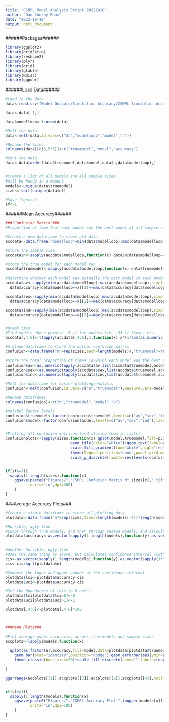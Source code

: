 ```yaml
---
title: "CSMPL Model Analysis Script 20221010"
author: "Dan Conroy-Beam"
date: "2022-10-10"
output: html_document
---
```



######Packages######

```r
library(ggplot2)
library(gridExtra)
library(reshape2)
library(plyr)
library(grid)
library(gtable)
library(Rmisc)
library(ggpubr)

```



######Load Data######

```r
#Load in the data
data<-read.csv("Model Outputs/Simulation Accuracy/CSMPL Simulation Accuracy Results.csv")

data<-data[-1,]

data$modelloop<-1:nrow(data)

#Melt the data
data<-melt(data,id.vars=c("dt","modelloop","model","n"))

#Rename the files
colnames(data)[c(3,5:6)]<-c("truemodel","model","accuracy")

#Sort the data
data<-data[order(data$truemodel,data$model,data$n,data$modelloop),]


#Create a list of all models and all sample sizes
#Will be handy in a moment
models<-unique(data$truemodel)
sizes<-sort(unique(data$n))

#Save figures?
sf<-1
```






######Mean Accuracy######

```r

###"Confusion Matrix"###
#Proportion of time that each model was the best model at all sample sizes and across true models

#Create a new dataframe to store all data
accdata<-data.frame("modelloop"=min(data$modelloop):max(data$modelloop))

#Store the sample size
accdata$n<-sapply(accdata$modelloop,function(x) data$n[data$modelloop==x][1])

#Store the true model for each model run
accdata$truemodel<-sapply(accdata$modelloop,function(x) data$truemodel[data$modelloop==x][1])

#Determine whether each model was actually the best model in each model run
accdata$av<-sapply(min(accdata$modelloop):max(accdata$modelloop),simplify=T,function(x) 
  data$accuracy[data$modelloop==x][1]==max(data$accuracy[data$modelloop==x]))

accdata$sex<-sapply(min(accdata$modelloop):max(accdata$modelloop),simplify=T,function(x)
  data$accuracy[data$modelloop==x][2]==max(data$accuracy[data$modelloop==x]))

accdata$ind<-sapply(min(accdata$modelloop):max(accdata$modelloop),simplify=T,function(x)
  data$accuracy[data$modelloop==x][3]==max(data$accuracy[data$modelloop==x]))


#Break ties
#Tied models share points: .5 if two models tie, .33 if three, etc.
accdata[,4:6]<-t(apply(accdata[,4:6],1,function(x) x*(1/sum(as.numeric(x)))))

#A blank dataframe to store the actual confusion matrix
confusion<-data.frame("n"=rep(sizes,each=length(models)),"truemodel"=rep(models,times=length(sizes)))

#Store the total proportion of times in which each model was the best across sample sizes and true models
confusion$av<-as.numeric(tapply(accdata$av,list(accdata$truemodel,accdata$n),mean))
confusion$sex<-as.numeric(tapply(accdata$sex,list(accdata$truemodel,accdata$n),mean))
confusion$ind<-as.numeric(tapply(accdata$ind,list(accdata$truemodel,accdata$n),mean))

#Melt the dataframe for easier plotting/analysis
confusion<-melt(confusion,id.vars=c("n","truemodel"),measure.vars=models[-4])

#Rename dataframes
colnames(confusion)<-c("n","truemodel","model","p")

#Relabel factor levels
confusion$truemodel<-factor(confusion$truemodel,levels=c("av","sex","ind","upd"),labels=c("Avg.","Sex","Ind.","Upd."))
confusion$model<-factor(confusion$model,levels=c("av","sex","ind"),labels=c("Avg.","Sex","Ind."))


#Plotting all confusion matrices (and storing them in lists)
confusionplots<-lapply(sizes,function(x) qplot(model,truemodel,fill=p,data=confusion[confusion$n==x,],xlab="Best Model",ylab="True Model")+
                             geom_tile(color="white")+geom_text(label=round(confusion$p[confusion$n==x],2),size=I(6))+
                             scale_fill_gradient(low="white",high="red")+theme_bw(base_size=20)+
                             theme(legend.position="none",panel.grid.major = element_blank(), panel.grid.minor = element_blank())+
                             scale_y_discrete(limits=rev(levels(confusion$truemodel))))


if(sf==1){
  sapply(1:length(sizes),function(x)
    ggsave(paste0("Figures/","CSMPL Confusion Matrix N",sizes[x],".tiff"),confusionplots[[x]],width=10,height=10,
           units="in",dpi=300)
    )
}

```


###Average Accuracy Plots###

```r

#Create a single dataframe to store all plotting data
plotdata<-data.frame("n"=rep(sizes,times=length(models[-4])*length(models)),"truemodel"=rep(models,each=length(unique(data$n))*length(models[-4])),"model"=rep(models[-4],each=length(sizes),times=length(models)),"accuracy"=0,"lci"=0,"uci"=0)

#Horrible, ugly line
#Loops through true models, and then through tested models, and calculates the average accuracy as a function of sample size
plotdata$accuracy<-as.vector(sapply(1:length(models),function(y) as.vector(sapply(1:length(models[-4]),function(x) tapply(data$accuracy[data$truemodel==models[y] & data$model==models[x]],data$n[data$truemodel==models[y] & data$model==models[x]],mean)))))


#Another horrible, ugly line
#Does the same thing as above, but calculates confidence interval width
cis<-as.vector(sapply(1:length(models),function(y) as.vector(sapply(1:length(models[-4]),function(x) tapply(data$accuracy[data$truemodel==models[y] & data$model==models[x]],data$n[data$truemodel==models[y] & data$model==models[x]],function(z) sd(z)*1.96)))))
cis<-cis/sqrt(plotdata$n)

#Compute the lower and upper bounds of the confidence interval
plotdata$lci<-plotdata$accuracy-cis
plotdata$uci<-plotdata$accuracy+cis

#Set the boundaries of this to 0 and 1
plotdata$lci[plotdata$lci<0]<-0
plotdata$uci[plotdata$uci>1]<-1

plotdata[,4:6]<-plotdata[,4:6]*100



###Mean Plots###

#Plot average model accuracies across true models and sample sizes
accplots<-lapply(models,function(x) 
  
  qplot(as.factor(n),accuracy,fill=model,data=plotdata[plotdata$truemodel==x,],geom="blank",xlab="Sample Size (# of Couples)",ylab="Couple Simulation Accuracy\n(% Observed Couples Reproduced)")+
    geom_bar(stat="identity",position="dodge")+geom_errorbar(aes(ymin=plotdata$lci[plotdata$truemodel==x],ymax=plotdata$uci[plotdata$truemodel==x]),position="dodge")+
    theme_classic(base_size=20)+scale_fill_discrete(name="",labels=toupper(models))+theme(legend.position="top")+coord_cartesian(ylim=c(0,100))
  
)

ggarrange(accplots[[1]],accplots[[3]],accplots[[2]],accplots[[4]],ncol=4,labels=c("A","B","C","D"))


if(sf==1){
  sapply(1:length(models),function(x)
    ggsave(paste0("Figures/","CSMPL Accuracy Plot ",toupper(models[x]),".tiff"),accplots[[x]],width=12,height=6,
           units="in",dpi=100)
    )
}

````
